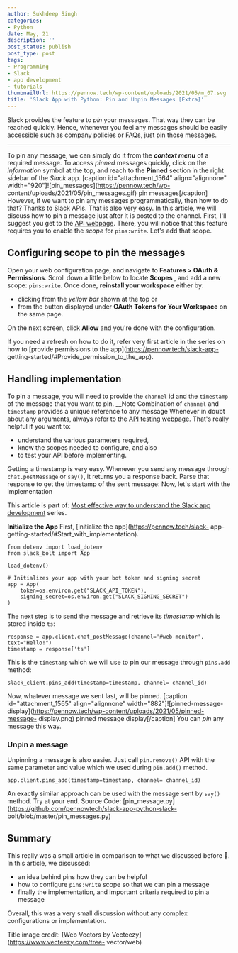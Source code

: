 ---
author: Sukhdeep Singh
categories:
- Python
date: May, 21
description: ''
post_status: publish
post_type: post
tags:
- Programming
- Slack
- app development
- tutorials
thumbnailUrl: https://pennow.tech/wp-content/uploads/2021/05/m_07.svg
title: 'Slack App with Python: Pin and Unpin Messages [Extra]'
---

Slack provides the feature to _pin_ your messages. That way they can be
reached quickly. Hence, whenever you feel any messages should be easily
accessible such as company policies or FAQs, just pin those messages.

* * *

To pin any message, we can simply do it from the **_context menu_** of a
required message. To access _pinned_ messages quickly, click on the
_information_ symbol at the top, and reach to the **Pinned** section in the
right sidebar of the _Slack_ app. [caption id="attachment_1564"
align="alignnone" width="920"]![pin_messages](https://pennow.tech/wp-
content/uploads/2021/05/pin_messages.gif) pin messages[/caption] However, if
we want to pin any messages programmatically, then how to do that? Thanks to
Slack APIs. That is also very easy. In this article, we will discuss how to
pin a message just after it is posted to the channel. First, I'll suggest you
get to the [API webpage](https://api.slack.com/methods/pins.add). There, you
will notice that this feature requires you to enable the _scope_ for
`pins:write`. Let's add that scope.

## Configuring scope to pin the messages

Open your web configuration page, and navigate to **Features > OAuth &
Permissions**. Scroll down a little below to locate **Scopes** , and add a new
scope: `pins:write`. Once done, **reinstall your workspace** either by:

  * clicking from the _yellow bar_ shown at the top or
  * from the button displayed under **OAuth Tokens for Your Workspace** on the same page.

On the next screen, click **Allow** and you're done with the configuration.

If you need a refresh on how to do it, refer very first article in the series
on how to [provide permissions to the app](https://pennow.tech/slack-app-
getting-started/#Provide_permission_to_the_app).

## Handling implementation

To pin a message, you will need to provide the `channel` id and the
`timestamp` of the message that you want to pin.  __Note Combination of
`channel` and `timestamp` provides a unique reference to any message Whenever
in doubt about any arguments, always refer to the [API testing
webpage](https://api.slack.com/methods/pins.add). That's really helpful if you
want to:

  * understand the various parameters required,
  * know the scopes needed to configure, and also
  * to test your API before implementing.

Getting a timestamp is very easy. Whenever you send any message through
`chat.postMessage` or `say()`, it returns you a response back. Parse that
response to get the timestamp of the sent message: Now, let's start with the
implementation

This article is part of: [Most effective way to understand the Slack app
development](https://pennow.tech/essential-skills-to-develop-slack-apps/)
series.

**Initialize the App** First, [initialize the app](https://pennow.tech/slack-
app-getting-started/#Start_with_implementation).

    
    
    from dotenv import load_dotenv
    from slack_bolt import App
    
    load_dotenv()
    
    # Initializes your app with your bot token and signing secret
    app = App(
        token=os.environ.get("SLACK_API_TOKEN"),
        signing_secret=os.environ.get("SLACK_SIGNING_SECRET")
    )
    

The next step is to send the message and retrieve its _timestamp_ which is
stored inside `ts`:

    
    
    response = app.client.chat_postMessage(channel='#web-monitor', text="Hello!")
    timestamp = response['ts']
    

This is the `timestamp` which we will use to pin our message through
`pins.add` method:

    
    
    slack_client.pins_add(timestamp=timestamp, channel= channel_id)
    

Now, whatever message we sent last, will be pinned. [caption
id="attachment_1565" align="alignnone" width="882"]![pinned-message-
display](https://pennow.tech/wp-content/uploads/2021/05/pinned-message-
display.png) pinned message display[/caption] You can _pin_ any message this
way.

### Unpin a message

Unpinning a message is also easier. Just call `pin.remove()` API with the same
parameter and value which we used during `pin.add()` method.

    
    
    app.client.pins_add(timestamp=timestamp, channel= channel_id)
    

An exactly similar approach can be used with the message sent by `say()`
method. Try at your end.  Source Code:
[pin_message.py](https://github.com/pennowtech/slack-app-python-slack-
bolt/blob/master/pin_messages.py)

## Summary

This really was a small article in comparison to what we discussed before 🙂.
In this article, we discussed:

  * an idea behind pins how they can be helpful
  * how to configure `pins:write` scope so that we can pin a message
  * finally the implementation, and important criteria required to pin a message

Overall, this was a very small discussion without any complex configurations
or implementation.

Title image credit: [Web Vectors by Vecteezy](https://www.vecteezy.com/free-
vector/web)
